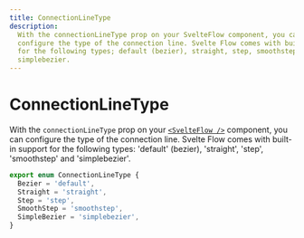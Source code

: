 ```yaml
---
title: ConnectionLineType
description:
  With the connectionLineType prop on your SvelteFlow component, you can
  configure the type of the connection line. Svelte Flow comes with built-in support
  for the following types; default (bezier), straight, step, smoothstep, and
  simplebezier.
---
```


# ConnectionLineType

With the `connectionLineType` prop on your [`<SvelteFlow />`](/api-reference/svelte-flow#connection-connectionLineType) component, you can configure the type of the connection line. Svelte Flow comes with built-in support for the following types: 'default' (bezier), 'straight', 'step', 'smoothstep' and 'simplebezier'.

```ts
export enum ConnectionLineType {
  Bezier = 'default',
  Straight = 'straight',
  Step = 'step',
  SmoothStep = 'smoothstep',
  SimpleBezier = 'simplebezier',
}
```

